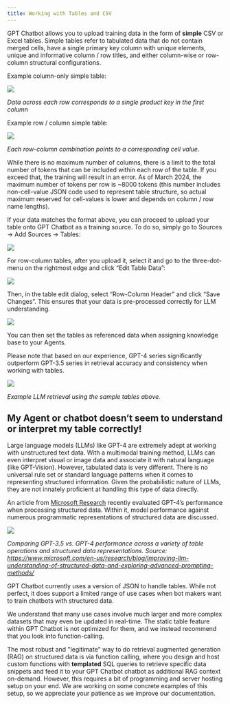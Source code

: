 ```yaml
---
title: Working with Tables and CSV
---
```


GPT Chatbot allows you to upload training data in the form of **simple** CSV or Excel tables.
Simple tables refer to tabulated data that do not contain merged cells, have a single primary 
key column with unique elements, unique and informative column / row titles, and either 
column-wise or row-column structural configurations.

Example column-only simple table:

<Frame>
  <img src="/images/working-with-tables-1.png" />
</Frame>

_Data across each row corresponds to a single product key in the first column_

Example row / column simple table:

<Frame>
  <img src="/images/working-with-tables-2.png" />
</Frame>

_Each row-column combination points to a corresponding cell value._

While there is no maximum number of columns, there is a limit to the total number of tokens that can 
be included within each row of the table. If you exceed that, the training will result in an error. 
As of March 2024, the maximum number of tokens per row is ~8000 tokens (this number includes non-cell-value 
JSON code used to represent table structure, so actual maximum reserved for cell-values is lower 
and depends on column / row name lengths).

If your data matches the format above, you can proceed to upload your table onto GPT Chatbot as a
training source. To do so, simply go to Sources -> Add Sources -> Tables:

<Frame>
  <img src="/images/working-with-tables-3.png" />
</Frame>

For row-column tables, after you upload it, select it and go to the three-dot-menu on the rightmost 
edge and click “Edit Table Data”:

<Frame>
  <img src="/images/working-with-tables-4.png" />
</Frame>

Then, in the table edit dialog, select “Row-Column Header” and click “Save Changes”. This ensures that 
your data is pre-processed correctly for LLM understanding.

<Frame>
  <img src="/images/working-with-tables-5.png" />
</Frame>

You can then set the tables as referenced data when assigning knowledge base to your Agents.

Please note that based on our experience, GPT-4 series significantly outperform GPT-3.5 series in 
retrieval accuracy and consistency when working with tables.

<Frame>
  <img src="/images/working-with-tables-6.png" />
</Frame>

_Example LLM retrieval using the sample tables above._

## My Agent or chatbot doesn’t seem to understand or interpret my table correctly!

Large language models (LLMs) like GPT-4 are extremely adept at working with unstructured text data. 
With a multimodal training method, LLMs can even interpret visual or image data and associate it with natural 
language (like GPT-Vision). However, tabulated data is very different. There is no universal rule set or 
standard language patterns when it comes to representing structured information. Given the probabilistic nature 
of LLMs, they are not innately proficient at handling this type of data directly.

An article from [Microsoft Research](https://www.microsoft.com/en-us/research/blog/improving-llm-understanding-of-structured-data-and-exploring-advanced-prompting-methods/) 
recently evaluated GPT-4’s performance when processing structured data. Within it, model performance against 
numerous programmatic representations of structured data are discussed.

<Frame>
  <img src="/images/working-with-tables-7.png" />
</Frame>

_Comparing GPT-3.5 vs. GPT-4 performance across a variety of table operations and structured data representations._
_Source: https://www.microsoft.com/en-us/research/blog/improving-llm-understanding-of-structured-data-and-exploring-advanced-prompting-methods/_

GPT Chatbot currently uses a version of JSON to handle tables. While not perfect, it does support a limited range
of use cases when bot makers want to train chatbots with structured data.

We understand that many use cases involve much larger and more complex datasets that may even be updated in real-time. 
The static table feature within GPT Chatbot is not optimized for them, and we instead recommend that you look into
function-calling.

The most robust and "legitimate" way to do retrieval augmented generation (RAG) on structured data is via function calling, 
where you design and host custom functions with **templated** SQL queries to retrieve specific data snippets and feed it to 
your GPT Chatbot chatbot as additional RAG context on-demand. However, this requires a bit of programming and server hosting
setup on your end. We are working on some concrete examples of this setup, so we appreciate your patience as we improve our 
documentation.
